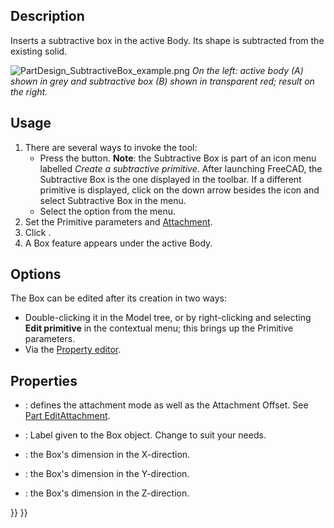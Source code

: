 <languages/>
<translate>

<!--T:12-->
{{Docnav
|[[PartDesign_SubtractiveHelix|Subtractive helix]]
|[[PartDesign_SubtractiveCylinder|Subtractive cylinder]]
|[[PartDesign_Workbench|PartDesign]]
|IconL=PartDesign_SubtractiveHelix.svg
|IconR=PartDesign_SubtractiveCylinder.svg
|IconC=Workbench_PartDesign.svg
}}

<!--T:1-->
{{GuiCommand
|Name=PartDesign SubtractiveBox
|MenuLocation=Part Design → Create a subtractive primitive → Subtractive box
|Workbenches=[[PartDesign_Workbench|PartDesign]]
|Version=0.17
|SeeAlso=[[PartDesign_CompPrimitiveSubtractive|PartDesign CompPrimitiveSubtractive]], [[PartDesign_AdditiveBox|PartDesign AdditiveBox]]
}}

==Description== <!--T:2-->

<!--T:3-->
Inserts a subtractive box in the active Body. Its shape is subtracted from the existing solid.

</translate>
[[File:PartDesign_SubtractiveBox_example.png|none]]
<translate>
<!--T:5-->
''On the left: active body (A) shown in grey and subtractive box (B) shown in transparent red; result on the right.''

==Usage== <!--T:6-->

<!--T:7-->
# There are several ways to invoke the tool:
#* Press the {{Button|[[Image:PartDesign_SubtractiveBox.svg|16px]] [[PartDesign_SubtractiveBox|Subtractive Box]]}} button. '''Note''': the Subtractive Box is part of an icon menu labelled ''Create a subtractive primitive''. After launching FreeCAD, the Subtractive Box is the one displayed in the toolbar. If a different primitive is displayed, click on the down arrow besides the icon and select Subtractive Box in the menu.
#* Select the {{MenuCommand|Part Design → Create a subtractive primitive → [[Image:PartDesign_SubtractiveBox.svg|16px]] Subtractive Box}} option from the menu.
# Set the Primitive parameters and [[Part_EditAttachment|Attachment]].
# Click {{Button|OK}}.
# A Box feature appears under the active Body.

==Options== <!--T:8--> 

<!--T:9-->
The Box can be edited after its creation in two ways:
* Double-clicking it in the Model tree, or by right-clicking and selecting '''Edit primitive''' in the contextual menu; this brings up the Primitive parameters.
* Via the [[Property_editor|Property editor]].

==Properties== <!--T:10-->

<!--T:11-->
* {{PropertyData|Attachment}}: defines the attachment mode as well as the Attachment Offset. See [[Part_EditAttachment|Part EditAttachment]].
* {{PropertyData|Label}}: Label given to the Box object. Change to suit your needs.
* {{PropertyData|Length}}: the Box's dimension in the X-direction.
* {{PropertyData|Width}}: the Box's dimension in the Y-direction.
* {{PropertyData|Height}}: the Box's dimension in the Z-direction.


<!--T:13-->
{{Docnav
|[[PartDesign_SubtractiveHelix|Subtractive helix]]
|[[PartDesign_SubtractiveCylinder|Subtractive cylinder]]
|[[PartDesign_Workbench|PartDesign]]
|IconL=PartDesign_SubtractiveHelix.svg
|IconR=PartDesign_SubtractiveCylinder.svg
|IconC=Workbench_PartDesign.svg
}}

</translate>
{{PartDesign_Tools_navi{{#translation:}}}}
{{Userdocnavi{{#translation:}}}}